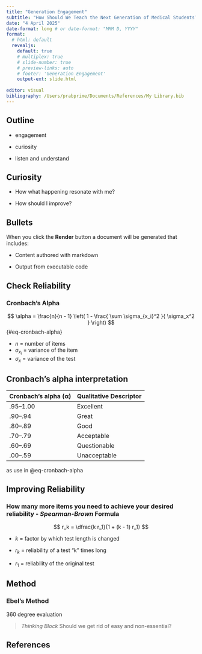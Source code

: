 ```yaml
---
title: "Generation Engagement"
subtitle: "How Should We Teach the Next Generation of Medical Students?"
date: "4 April 2025"
date-format: long # or date-format: "MMM D, YYYY"
format: 
  # html: default
  revealjs:
    default: true
    # multiplex: true
    # slide-number: true
    # preview-links: auto
    # footer: 'Generation Engagement'
    output-ext: slide.html
  
editor: visual
bibliography: /Users/prabprime/Documents/References/My Library.bib
---
```


## Outline

-   engagement

-   curiosity

-   listen and understand

## Curiosity

-   How what happening resonate with me?

-   How should I improve?

## Bullets

When you click the **Render** button a document will be generated that includes:

::: incremental
-   Content authored with markdown

-   Output from executable code
:::

## Check Reliability

### Cronbach's Alpha {.kanit-bold .math-slide}

$$
\alpha = \frac{n}{n - 1} \left( 1 - \frac{ \sum \sigma_{x_i}^2 }{ \sigma_x^2 } \right)
$$ {#eq-cronbach-alpha}

-   $n$ = number of items
-   $\sigma_{x_i}$ = variance of the item
-   $\sigma_x$ = variance of the test

## Cronbach's alpha interpretation

| Cronbach’s alpha (α) | Qualitative Descriptor |
|----------------------|------------------------|
| .95–1.00             | Excellent              |
| .90–.94              | Great                  |
| .80–.89              | Good                   |
| .70–.79              | Acceptable             |
| .60–.69              | Questionable           |
| .00–.59              | Unacceptable           |

as use in @eq-cronbach-alpha

## Improving Reliability

### How many more items you need to achieve your desired reliability - *Spearman-Brown* Formula {.kanit-bold .math-slide}

$$
r_k = \dfrac{k r_1}{1 + (k - 1) r_1}
$$

-   $k$ = factor by which test length is changed

-   $r_{k}$ = reliability of a test “k” times long

-   $r_1$ = reliability of the original test

## Method

### Ebel's Method {#ebel}

360 degree evaluation

> *Thinking Block* Should we get rid of easy and non-essential?

## References

::: {#refs}
:::
